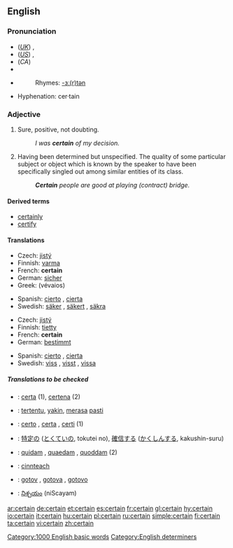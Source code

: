 ==English==

{{rank|often|themselves|half|269|certain|sent|keep|myself}}

===Pronunciation===
*(''[[Received Pronunciation|UK]]'') {{IPA|/sɜːtn/}}, {{SAMPA|/s3:tn/}}
*(''[[General American|US]]'') {{IPA|/sɝtn/}}, {{SAMPA|/s3`tn/}}
*(''CA'') {{IPA|/ˈsɝtən/ or /ˈsɝt̚n̩/}}
*{{Audio|En-ca-certain.ogg|Audio (CA)}}
*{{audio|en-us-certain.ogg|Audio (US)}}
*:Rhymes: [[Rhymes:English:-ɜː(r)tən|-ɜː(r)tən]]
*Hyphenation: cer&middot;tain

===Adjective===
{{wikipedia}}
{{en-adj}}

# Sure, positive, not doubting.
#: ''I was '''certain''' of my decision.''
# Having been determined but unspecified.  The quality of some particular subject or object which is known by the speaker to have been specifically singled out among similar entities of its class.
#: '''''Certain''' people are good at playing (contract) bridge.''

====Derived terms====
*[[certainly]] {{pos_adv}}
*[[certify]] {{pos_vt}}

====Translations====
{{trans-top|sure, positive, not doubting}}
*Czech: [[jistý]] {{m}}
*Finnish: [[varma]]
*French: '''certain'''
*German: [[sicher]]
*Greek: {{t+|el|βέβαιος|m|}} (vévaios)
{{trans-mid}}
*Spanish: [[cierto]] {{m}}, [[cierta]] {{f}}
*Swedish: [[säker]] {{c}}, [[säkert]] {{n}}, [[säkra]] {{p}}
{{trans-bottom}}

{{trans-top|having been determined but unspecified}}
*Czech: [[jistý]] {{m}}
*Finnish: [[tietty]]
*French: '''certain'''
*German: [[bestimmt]]
{{trans-mid}}
*Spanish: [[cierto]] {{m}}, [[cierta]] {{f}}
*Swedish: [[viss]] {{c}}, [[visst]] {{n}}, [[vissa]] {{p}}
{{trans-bottom}}

=====Translations to be checked=====
{{checktrans}}

*{{ttbc|Ido}}: [[certa]] (1), [[certena]] (2)
*{{ttbc|Indonesian}}: [[tentu|tertentu]], [[yakin]], [[rasa|merasa]] [[pasti]]
*{{ttbc|Italian}}: [[certo]] {{m}}, [[certa]] {{f}}, [[certi]] {{p}} (1)

*{{ttbc|Japanese}}: [[特定]]の ([[とくてい]]の, tokutei no), [[確信]]する ([[かくしん]]する, kakushin-suru)
*{{ttbc|Latin}}: [[quidam#Adjective|quidam]] {{m}}, [[quidam#Adjective|quaedam]] {{f}}, [[quidam#Adjective|quoddam]] {{n}} (2)
*{{ttbc|Scottish Gaelic}}: [[cinnteach]]
*{{ttbc|Slovene}}: [[gotov]] {{m}}, [[gotova]] {{f}}, [[gotovo]] {{n}}
*{{ttbc|Telugu}}: [[నిశ్చయం]] (niScayam)


[[Category:1000 English basic words]]
[[Category:English determiners]]

[[ar:certain]]
[[de:certain]]
[[et:certain]]
[[es:certain]]
[[fr:certain]]
[[gl:certain]]
[[hy:certain]]
[[io:certain]]
[[it:certain]]
[[hu:certain]]
[[pl:certain]]
[[ru:certain]]
[[simple:certain]]
[[fi:certain]]
[[ta:certain]]
[[vi:certain]]
[[zh:certain]]